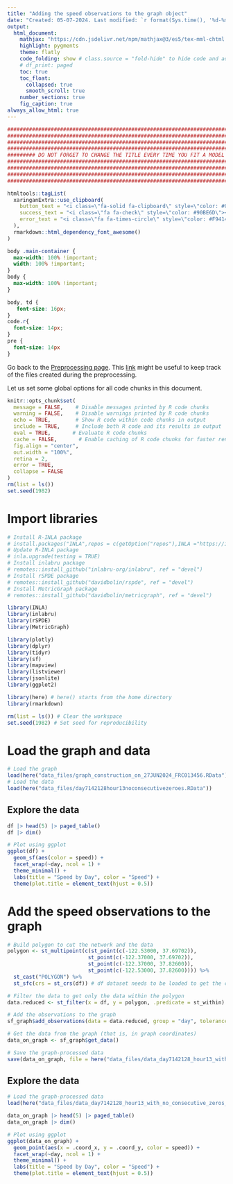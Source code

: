 ```yaml
---
title: "Adding the speed observations to the graph object"
date: "Created: 05-07-2024. Last modified: `r format(Sys.time(), '%d-%m-%Y.')`"
output:
  html_document:
    mathjax: "https://cdn.jsdelivr.net/npm/mathjax@3/es5/tex-mml-chtml.js"
    highlight: pygments
    theme: flatly
    code_folding: show # class.source = "fold-hide" to hide code and add a button to show it
    # df_print: paged
    toc: true
    toc_float:
      collapsed: true
      smooth_scroll: true
    number_sections: true
    fig_caption: true
always_allow_html: true
---
```


```r
################################################################################
################################################################################
################################################################################
################################################################################
######### DO NOT FORGET TO CHANGE THE TITLE EVERY TIME YOU FIT A MODEL #########
################################################################################
################################################################################
################################################################################
################################################################################
```

```r
htmltools::tagList(
  xaringanExtra::use_clipboard(
    button_text = "<i class=\"fa-solid fa-clipboard\" style=\"color: #00008B\"></i>",
    success_text = "<i class=\"fa fa-check\" style=\"color: #90BE6D\"></i>",
    error_text = "<i class=\"fa fa-times-circle\" style=\"color: #F94144\"></i>"
  ),
  rmarkdown::html_dependency_font_awesome()
)
```


```css
body .main-container {
  max-width: 100% !important;
  width: 100% !important;
}
body {
  max-width: 100% !important;
}

body, td {
   font-size: 16px;
}
code.r{
  font-size: 14px;
}
pre {
  font-size: 14px
}
```

Go back to the [Preprocessing page](../preprocessing.html). This [link](../data_files/README.html) might be useful to keep track of the files created during the preprocessing.

Let us set some global options for all code chunks in this document.

```r
knitr::opts_chunk$set(
  message = FALSE,    # Disable messages printed by R code chunks
  warning = FALSE,    # Disable warnings printed by R code chunks
  echo = TRUE,        # Show R code within code chunks in output
  include = TRUE,     # Include both R code and its results in output
  eval = TRUE,       # Evaluate R code chunks
  cache = FALSE,       # Enable caching of R code chunks for faster rendering
  fig.align = "center",
  out.width = "100%",
  retina = 2,
  error = TRUE,
  collapse = FALSE
)
rm(list = ls())
set.seed(1982)
```

# Import libraries

```r
# Install R-INLA package
# install.packages("INLA",repos = c(getOption("repos"),INLA ="https://inla.r-inla-download.org/R/testing"), dep = TRUE)
# Update R-INLA package
# inla.upgrade(testing = TRUE)
# Install inlabru package
# remotes::install_github("inlabru-org/inlabru", ref = "devel")
# Install rSPDE package
# remotes::install_github("davidbolin/rspde", ref = "devel")
# Install MetricGraph package
# remotes::install_github("davidbolin/metricgraph", ref = "devel")

library(INLA)
library(inlabru)
library(rSPDE)
library(MetricGraph)

library(plotly)
library(dplyr)
library(tidyr)
library(sf)
library(mapview)
library(listviewer)
library(jsonlite)
library(ggplot2)

library(here) # here() starts from the home directory
library(rmarkdown)

rm(list = ls()) # Clear the workspace
set.seed(1982) # Set seed for reproducibility
```

# Load the graph and data

```r
# Load the graph
load(here("data_files/graph_construction_on_27JUN2024_FRC013456.RData"))
# Load the data
load(here("data_files/day7142128hour13noconsecutivezeroes.RData"))
```

## Explore the data

```r
df |> head(5) |> paged_table()
df |> dim()
```


```r
# Plot using ggplot
ggplot(df) +
  geom_sf(aes(color = speed)) +
  facet_wrap(~day, ncol = 1) +
  theme_minimal() +
  labs(title = "Speed by Day", color = "Speed") +
  theme(plot.title = element_text(hjust = 0.5))
```

# Add the speed observations to the graph   

```r
# Build polygon to cut the network and the data
polygon <- st_multipoint(c(st_point(c(-122.53000, 37.69702)),
                          st_point(c(-122.37000, 37.69702)),
                          st_point(c(-122.37000, 37.82600)),
                          st_point(c(-122.53000, 37.82600)))) %>%
  st_cast("POLYGON") %>%
  st_sfc(crs = st_crs(df)) # df dataset needs to be loaded to get the crs

# Filter the data to get only the data within the polygon
data.reduced <- st_filter(x = df, y = polygon, .predicate = st_within)

# Add the observations to the graph
sf_graph$add_observations(data = data.reduced, group = "day", tolerance = 0.02, duplicated_strategy = "jitter") # tolerance = 20m

# Get the data from the graph (that is, in graph coordinates)
data_on_graph <- sf_graph$get_data()

# Save the graph-processed data
save(data_on_graph, file = here("data_files/data_day7142128_hour13_with_no_consecutive_zeros_27JUN2024_FRC013456_graph_processed.RData"))
```

## Explore the data

```r
# Load the graph-processed data
load(here("data_files/data_day7142128_hour13_with_no_consecutive_zeros_27JUN2024_FRC013456_graph_processed.RData"))
```

```r
data_on_graph |> head(5) |> paged_table()
data_on_graph |> dim()
```

```r
# Plot using ggplot
ggplot(data_on_graph) +
  geom_point(aes(x = .coord_x, y = .coord_y, color = speed)) +
  facet_wrap(~day, ncol = 1) +
  theme_minimal() +
  labs(title = "Speed by Day", color = "Speed") +
  theme(plot.title = element_text(hjust = 0.5))
```


